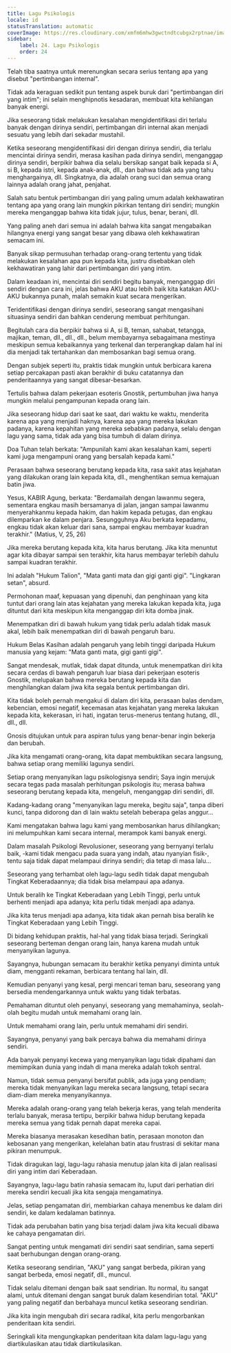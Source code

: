 ```yaml
---
title: Lagu Psikologis
locale: id
statusTranslation: automatic
coverImage: https://res.cloudinary.com/xmfm6mhw3gwctndtcubgx2rptnae/image/upload/v1740468922/small_cover_tratado_de_psicologia_revolucionaria_a4c0dca4e0.webp
sidebar:
    label: 24. Lagu Psikologis
    order: 24
---
```

Telah tiba saatnya untuk merenungkan secara serius tentang apa yang disebut "pertimbangan internal".

Tidak ada keraguan sedikit pun tentang aspek buruk dari "pertimbangan diri yang intim"; ini selain menghipnotis kesadaran, membuat kita kehilangan banyak energi.

Jika seseorang tidak melakukan kesalahan mengidentifikasi diri terlalu banyak dengan dirinya sendiri, pertimbangan diri internal akan menjadi sesuatu yang lebih dari sekadar mustahil.

Ketika seseorang mengidentifikasi diri dengan dirinya sendiri, dia terlalu mencintai dirinya sendiri, merasa kasihan pada dirinya sendiri, menganggap dirinya sendiri, berpikir bahwa dia selalu bersikap sangat baik kepada si A, si B, kepada istri, kepada anak-anak, dll., dan bahwa tidak ada yang tahu menghargainya, dll. Singkatnya, dia adalah orang suci dan semua orang lainnya adalah orang jahat, penjahat.

Salah satu bentuk pertimbangan diri yang paling umum adalah kekhawatiran tentang apa yang orang lain mungkin pikirkan tentang diri sendiri; mungkin mereka menganggap bahwa kita tidak jujur, tulus, benar, berani, dll.

Yang paling aneh dari semua ini adalah bahwa kita sangat mengabaikan hilangnya energi yang sangat besar yang dibawa oleh kekhawatiran semacam ini.

Banyak sikap permusuhan terhadap orang-orang tertentu yang tidak melakukan kesalahan apa pun kepada kita, justru disebabkan oleh kekhawatiran yang lahir dari pertimbangan diri yang intim.

Dalam keadaan ini, mencintai diri sendiri begitu banyak, menganggap diri sendiri dengan cara ini, jelas bahwa AKU atau lebih baik kita katakan AKU-AKU bukannya punah, malah semakin kuat secara mengerikan.

Teridentifikasi dengan dirinya sendiri, seseorang sangat mengasihani situasinya sendiri dan bahkan cenderung membuat perhitungan.

Begitulah cara dia berpikir bahwa si A, si B, teman, sahabat, tetangga, majikan, teman, dll., dll., dll., belum membayarnya sebagaimana mestinya meskipun semua kebaikannya yang terkenal dan terperangkap dalam hal ini dia menjadi tak tertahankan dan membosankan bagi semua orang.

Dengan subjek seperti itu, praktis tidak mungkin untuk berbicara karena setiap percakapan pasti akan berakhir di buku catatannya dan penderitaannya yang sangat dibesar-besarkan.

Tertulis bahwa dalam pekerjaan esoteris Gnostik, pertumbuhan jiwa hanya mungkin melalui pengampunan kepada orang lain.

Jika seseorang hidup dari saat ke saat, dari waktu ke waktu, menderita karena apa yang menjadi haknya, karena apa yang mereka lakukan padanya, karena kepahitan yang mereka sebabkan padanya, selalu dengan lagu yang sama, tidak ada yang bisa tumbuh di dalam dirinya.

Doa Tuhan telah berkata: "Ampunilah kami akan kesalahan kami, seperti kami juga mengampuni orang yang bersalah kepada kami."

Perasaan bahwa seseorang berutang kepada kita, rasa sakit atas kejahatan yang dilakukan orang lain kepada kita, dll., menghentikan semua kemajuan batin jiwa.

Yesus, KABIR Agung, berkata: "Berdamailah dengan lawanmu segera, sementara engkau masih bersamanya di jalan, jangan sampai lawanmu menyerahkanmu kepada hakim, dan hakim kepada petugas, dan engkau dilemparkan ke dalam penjara. Sesungguhnya Aku berkata kepadamu, engkau tidak akan keluar dari sana, sampai engkau membayar kuadran terakhir." (Matius, V, 25, 26)

Jika mereka berutang kepada kita, kita harus berutang. Jika kita menuntut agar kita dibayar sampai sen terakhir, kita harus membayar terlebih dahulu sampai kuadran terakhir.

Ini adalah "Hukum Talion", "Mata ganti mata dan gigi ganti gigi". "Lingkaran setan", absurd.

Permohonan maaf, kepuasan yang dipenuhi, dan penghinaan yang kita tuntut dari orang lain atas kejahatan yang mereka lakukan kepada kita, juga dituntut dari kita meskipun kita menganggap diri kita domba jinak.

Menempatkan diri di bawah hukum yang tidak perlu adalah tidak masuk akal, lebih baik menempatkan diri di bawah pengaruh baru.

Hukum Belas Kasihan adalah pengaruh yang lebih tinggi daripada Hukum manusia yang kejam: "Mata ganti mata, gigi ganti gigi".

Sangat mendesak, mutlak, tidak dapat ditunda, untuk menempatkan diri kita secara cerdas di bawah pengaruh luar biasa dari pekerjaan esoteris Gnostik, melupakan bahwa mereka berutang kepada kita dan menghilangkan dalam jiwa kita segala bentuk pertimbangan diri.

Kita tidak boleh pernah mengakui di dalam diri kita, perasaan balas dendam, kebencian, emosi negatif, kecemasan atas kejahatan yang mereka lakukan kepada kita, kekerasan, iri hati, ingatan terus-menerus tentang hutang, dll., dll., dll.

Gnosis ditujukan untuk para aspiran tulus yang benar-benar ingin bekerja dan berubah.

Jika kita mengamati orang-orang, kita dapat membuktikan secara langsung, bahwa setiap orang memiliki lagunya sendiri.

Setiap orang menyanyikan lagu psikologisnya sendiri; Saya ingin merujuk secara tegas pada masalah perhitungan psikologis itu; merasa bahwa seseorang berutang kepada kita, mengeluh, menganggap diri sendiri, dll.

Kadang-kadang orang "menyanyikan lagu mereka, begitu saja", tanpa diberi kunci, tanpa didorong dan di lain waktu setelah beberapa gelas anggur...

Kami mengatakan bahwa lagu kami yang membosankan harus dihilangkan; ini melumpuhkan kami secara internal, merampok kami banyak energi.

Dalam masalah Psikologi Revolusioner, seseorang yang bernyanyi terlalu baik, -kami tidak mengacu pada suara yang indah, atau nyanyian fisik-, tentu saja tidak dapat melampaui dirinya sendiri; dia tetap di masa lalu...

Seseorang yang terhambat oleh lagu-lagu sedih tidak dapat mengubah Tingkat Keberadaannya; dia tidak bisa melampaui apa adanya.

Untuk beralih ke Tingkat Keberadaan yang Lebih Tinggi, perlu untuk berhenti menjadi apa adanya; kita perlu tidak menjadi apa adanya.

Jika kita terus menjadi apa adanya, kita tidak akan pernah bisa beralih ke Tingkat Keberadaan yang Lebih Tinggi.

Di bidang kehidupan praktis, hal-hal yang tidak biasa terjadi. Seringkali seseorang berteman dengan orang lain, hanya karena mudah untuk menyanyikan lagunya.

Sayangnya, hubungan semacam itu berakhir ketika penyanyi diminta untuk diam, mengganti rekaman, berbicara tentang hal lain, dll.

Kemudian penyanyi yang kesal, pergi mencari teman baru, seseorang yang bersedia mendengarkannya untuk waktu yang tidak terbatas.

Pemahaman dituntut oleh penyanyi, seseorang yang memahaminya, seolah-olah begitu mudah untuk memahami orang lain.

Untuk memahami orang lain, perlu untuk memahami diri sendiri.

Sayangnya, penyanyi yang baik percaya bahwa dia memahami dirinya sendiri.

Ada banyak penyanyi kecewa yang menyanyikan lagu tidak dipahami dan memimpikan dunia yang indah di mana mereka adalah tokoh sentral.

Namun, tidak semua penyanyi bersifat publik, ada juga yang pendiam; mereka tidak menyanyikan lagu mereka secara langsung, tetapi secara diam-diam mereka menyanyikannya.

Mereka adalah orang-orang yang telah bekerja keras, yang telah menderita terlalu banyak, merasa tertipu, berpikir bahwa hidup berutang kepada mereka semua yang tidak pernah dapat mereka capai.

Mereka biasanya merasakan kesedihan batin, perasaan monoton dan kebosanan yang mengerikan, kelelahan batin atau frustrasi di sekitar mana pikiran menumpuk.

Tidak diragukan lagi, lagu-lagu rahasia menutup jalan kita di jalan realisasi diri yang intim dari Keberadaan.

Sayangnya, lagu-lagu batin rahasia semacam itu, luput dari perhatian diri mereka sendiri kecuali jika kita sengaja mengamatinya.

Jelas, setiap pengamatan diri, membiarkan cahaya menembus ke dalam diri sendiri, ke dalam kedalaman batinnya.

Tidak ada perubahan batin yang bisa terjadi dalam jiwa kita kecuali dibawa ke cahaya pengamatan diri.

Sangat penting untuk mengamati diri sendiri saat sendirian, sama seperti saat berhubungan dengan orang-orang.

Ketika seseorang sendirian, "AKU" yang sangat berbeda, pikiran yang sangat berbeda, emosi negatif, dll., muncul.

Tidak selalu ditemani dengan baik saat sendirian. Itu normal, itu sangat alami, untuk ditemani dengan sangat buruk dalam kesendirian total. "AKU" yang paling negatif dan berbahaya muncul ketika seseorang sendirian.

Jika kita ingin mengubah diri secara radikal, kita perlu mengorbankan penderitaan kita sendiri.

Seringkali kita mengungkapkan penderitaan kita dalam lagu-lagu yang diartikulasikan atau tidak diartikulasikan.

